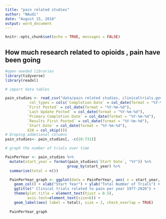 ```yaml
---
title: "pain related studies"
author: "NAudi"
date: "August 15, 2018"
output: word_document
---
```


```r
knitr::opts_chunk$set(echo = TRUE, messages = FALSE)
```

## How much research related to opioids , pain have been going

```r
#open needed libraries
library(tidyverse)
library(readxl)

```

```r
# import data tables 

pain_studies <- read_csv("data/pain related studies, clinicaltrials.gov.csv", 
           col_types = cols(`Completion Date` = col_date(format = "%Y-%m-%d"), 
          `First Posted` = col_date(format = "%Y-%m-%d"), 
          `Last Update Posted` = col_date(format = "%Y-%m-%d"), 
          `Primary Completion Date` = col_date(format = "%Y-%m-%d"), 
          `Results First Posted` = col_date(format = "%Y-%m-%d"), 
          `Start Date` = col_date(format = "%Y-%m-%d"), 
          X28 = col_skip()))
# Droping addetional columns 
pain_studies<- pain_studies[, -c(28:731)]

```

```r
# graph the number of trials over time

PainPerYear <- pain_studies %>%
  mutate(start_year = format(pain_studies$`Start Date`, "%Y")) %>%
                            group_by(start_year) %>%
  summarise(total = n())

  PainPerYear_graph <- ggplot(data = PainPerYear, aes( x = start_year, y = total)) +
    geom_col() + xlab("Start Year") + ylab("Total Number of Trials") +
    ggtitle(" Clinical trials related to pain per year 1977-2020") +
    theme(plot.title = element_text(hjust = 0.5),
          axis.text=element_text(size=6)) +
    geom_label(aes( label = total), size = 2, check_overlap = TRUE)
  
  PainPerYear_graph

```


